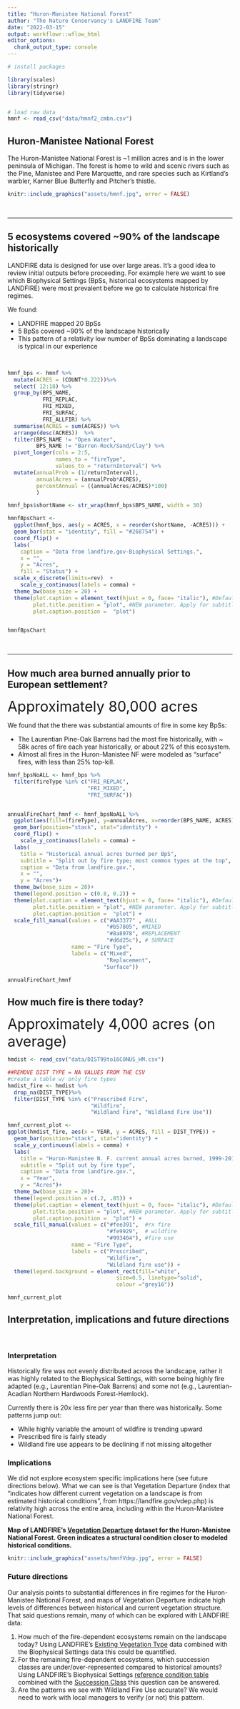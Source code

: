 ```yaml
---
title: "Huron-Manistee National Forest"
author: "The Nature Conservancy's LANDFIRE Team"
date: "2022-03-15"
output: workflowr::wflow_html
editor_options:
  chunk_output_type: console
---
```



```r
# install packages

library(scales)
library(stringr)
library(tidyverse)


# load raw data
hmnf <- read_csv("data/hmnf2_cmbn.csv")

```



## Huron-Manistee National Forest
The Huron-Manistee National Forest is ~1 million acres and is in the lower peninsula of Michigan.  The forest is home to wild and scenic rivers such as the Pine, Manistee and Pere Marquette, and rare species such as Kirtland's warbler, Karner Blue Butterfly and Pitcher's thistle. 

```r
knitr::include_graphics("assets/hmnf.jpg", error = FALSE)
```

<br>

***

## 5 ecosystems covered ~90% of the landscape historically

LANDFIRE data is designed for use over large areas.  It's a good idea to review initial outputs before proceeding.  For example here we want to see which Biophysical Settings (BpSs, historical ecosystems mapped by LANDFIRE) were most prevalent before we go to calculate historical fire regimes.

We found:

* LANDFIRE mapped 20 BpSs
* 5 BpSs covered ~90% of the landscape historically
* This pattern of a relativity low number of BpSs dominating a landscape is typical in our experience

<br>

```r
hmnf_bps <- hmnf %>%
  mutate(ACRES = (COUNT*0.222))%>%
  select( 12:18) %>%
  group_by(BPS_NAME,
           FRI_REPLAC,
           FRI_MIXED,
           FRI_SURFAC,
           FRI_ALLFIR) %>%
  summarise(ACRES = sum(ACRES)) %>%
  arrange(desc(ACRES))  %>%
  filter(BPS_NAME != "Open Water",
         BPS_NAME != "Barren-Rock/Sand/Clay") %>%
  pivot_longer(cols = 2:5,
               names_to = "fireType",
               values_to = "returnInterval") %>%
  mutate(annualProb = (1/returnInterval),
         annualAcres = (annualProb*ACRES),
         percentAnnual = ((annualAcres/ACRES)*100)
         ) 

```

```r

hmnf_bps$shortName <- str_wrap(hmnf_bps$BPS_NAME, width = 30)

hmnfBpsChart <-
  ggplot(hmnf_bps, aes(y = ACRES, x = reorder(shortName, -ACRES))) +
  geom_bar(stat = "identity", fill = "#268754") +
  coord_flip() +
  labs(
    caption = "Data from landfire.gov-Biophysical Settings.",
    x = "",
    y = "Acres",
    fill = "Status") +
  scale_x_discrete(limits=rev)  +
	scale_y_continuous(labels = comma) + 
  theme_bw(base_size = 20) + 
  theme(plot.caption = element_text(hjust = 0, face= "italic"), #Default is hjust=1
        plot.title.position = "plot", #NEW parameter. Apply for subtitle too.
        plot.caption.position =  "plot")


hmnfBpsChart
```

<br>

***


## How much area burned annually prior to European settlement?

 <font size="6"> Approximately 80,000 acres </font>
 
 We found that the there was substantial amounts of fire in some key BpSs:
 
 * The Laurentian Pine-Oak Barrens had the most fire historically, with ~ 58k acres of fire each year historically, or about 22% of this ecosystem.
 * Almost all fires in the Huron-Manistee NF were modeled as "surface" fires, with less than 25% top-kill.  

```r

hmnf_bpsNoALL <- hmnf_bps %>%
  filter(fireType %in% c("FRI_REPLAC",
                         "FRI_MIXED",
                         "FRI_SURFAC")) 


annualFireChart_hmnf <- hmnf_bpsNoALL %>%
  ggplot(aes(fill=(fireType), y=annualAcres, x=reorder(BPS_NAME, ACRES))) + 
  geom_bar(position="stack", stat="identity") +
  coord_flip() +
	scale_y_continuous(labels = comma) + 
  labs(
    title = "Historical annual acres burned per BpS",
    subtitle = "Split out by fire type; most common types at the top",
    caption = "Data from landfire.gov.",
    x = "",
    y = "Acres")+
  theme_bw(base_size = 20)+ 
  theme(legend.position = c(0.8, 0.2)) +
  theme(plot.caption = element_text(hjust = 0, face= "italic"), #Default is hjust=1
        plot.title.position = "plot", #NEW parameter. Apply for subtitle too.
        plot.caption.position =  "plot") +
  scale_fill_manual(values = c("#AA3377" , #ALL
                               "#b57805", #MIXED
                               "#8a8978", #REPLACEMENT
                               "#d6d25c"), # SURFACE
                    name = "Fire Type", 
                    labels = c("Mixed",
                               "Replacement",
                              "Surface"))

annualFireChart_hmnf

```


## How much fire is there today?

 <font size="6"> Approximately 4,000 acres (on average) </font>
 
```r
hmdist <- read_csv("data/DIST99to16CONUS_HM.csv")

##REMOVE DIST TYPE = NA VALUES FROM THE CSV
#create a table w/ only fire types
hmdist_fire <- hmdist %>%
  drop_na(DIST_TYPE)%>%
  filter(DIST_TYPE %in% c("Prescribed Fire",
                          "Wildfire",
                          "Wildland Fire", "Wildland Fire Use"))
```
 
```r
hmnf_current_plot <-
ggplot(hmdist_fire, aes(x = YEAR, y = ACRES, fill = DIST_TYPE)) +
  geom_bar(position="stack", stat="identity") +
  scale_y_continuous(labels = comma) +
  labs(
    title = "Huron-Manistee N. F. current annual acres burned, 1999-2016",
    subtitle = "Split out by fire type",
    caption = "Data from landfire.gov.",
    x = "Year",
    y = "Acres")+
  theme_bw(base_size = 20)+
  theme(legend.position = c(.2, .85)) +
  theme(plot.caption = element_text(hjust = 0, face= "italic"), #Default is hjust=1
        plot.title.position = "plot", #NEW parameter. Apply for subtitle too.
        plot.caption.position =  "plot") +
  scale_fill_manual(values = c("#fee391",  #rx fire
                               "#fe9929",  # wildfire
                               "#993404"), #fire use
                    name = "Fire Type",
                    labels = c("Prescribed",
                               "Wildfire",
                               "Wildland fire use")) +
  theme(legend.background = element_rect(fill="white",
                                  size=0.5, linetype="solid", 
                                  colour ="grey16"))

hmnf_current_plot
```


## Interpretation, implications and future directions

<br>

### Interpretation
Historically fire was not evenly distributed across the landscape, rather it was highly related to the Biophysical Settings, with some being highly fire adapted (e.g., Laurentian Pine-Oak Barrens) and some not (e.g., Laurentian-Acadian Northern Hardwoods Forest-Hemlock).  

Currently there is 20x less fire per year than there was historically.  Some patterns jump out:

* While highly variable the amount of wildfire is trending upward
* Prescribed fire is fairly steady
* Wildland fire use appears to be declining if not missing altogether

### Implications
We did not explore ecosystem specific implications here (see future directions below).  What we can see is that Vegetation Departure (index that "indicates how different current vegetation on a landscape is from estimated historical conditions", from https://landfire.gov/vdep.php) is relativity high across the entire area, including within the Huron-Manistee National Forest.  

**Map of LANDFIRE's [Vegetation Departure](https://landfire.gov/vdep.php) dataset for the Huron-Manistee National Forest.  Green indicates a structural condition closer to modeled historical conditions.**  

```r
knitr::include_graphics("assets/hmnfVdep.jpg", error = FALSE)
```


### Future directions
Our analysis points to substantial differences in fire regimes for the Huron-Manistee National Forest, and maps of Vegetation Departure indicate high levels of differences between historical and current vegetation structure.  That said questions remain, many of which can be explored with LANDFIRE data:

1. How much of the fire-dependent ecosystems remain on the landscape today?  Using LANDFIRE's [Existing Vegetation Type](https://landfire.gov/evt.php) data combined with the Biophysical Settings data this could be quantified. 
2. For the remaining fire-dependent ecosystems, which succession classes are under/over-represented compared to historical amounts?  Using LANDFIRE's Biophysical Settings [reference condition table](https://landfire.gov/zip/LANDFIRE_CONUS_Reference_Condition_Table_August_2020.zip) combined with the [Succession Class](https://landfire.gov/sclass.php) this question can be answered.
3. Are the patterns we see with Wildland Fire Use accurate?  We would need to work with local managers to verify (or not) this pattern.





